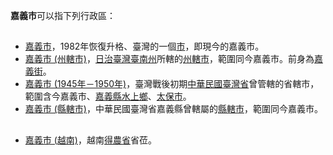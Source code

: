 '''嘉義市'''可以指下列行政區：
=={{ROC-TWN}}==
*[[嘉義市|嘉義市]]，1982年恢復升格、臺灣的一個[[市_(中華民國)|市]]，即現今的嘉義市。
*[[嘉義市_(州轄市)|嘉義市 (州轄市)]]，[[臺灣日治時期|日治臺灣]][[臺南州|臺南州]]所轄的[[州轄市|州轄市]]，範圍同今嘉義市。前身為[[嘉義街|嘉義街]]。
*[[嘉義市_(1945年－1950年)|嘉義市 (1945年－1950年)]]，臺灣戰後初期[[中華民國|中華民國]][[臺灣省|臺灣省]]曾管轄的省轄市，範圍含今嘉義市、[[嘉義縣|嘉義縣]][[水上鄉|水上鄉]]、[[太保市|太保市]]。
*[[嘉義市_(縣轄市)|嘉義市 (縣轄市)]]，中華民國臺灣省嘉義縣曾轄屬的[[縣轄市|縣轄市]]，範圍同今嘉義市。

=={{VET}}==
* [[嘉義市_(越南)|嘉義市 (越南)]]，越南[[得農省|得農省]]省莅。

{{消歧义|C|Cat=三字亞洲地名消歧義}}